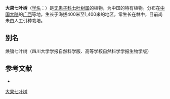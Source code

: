 {{Speciesbox
| name = 大果七叶树
| status = 
| status_system = 
| image =
| genus = Aesculus
| species = chuniana
| authority = Hu et Fang
}}

'''大果七叶树'''（[[学名|学名]]：{{lang|la|''Aesculus chuniana''}}）是[[无患子科|无患子科]][[七叶树属|七叶树属]]的植物，为中国的特有植物。分布在[[中国大陆|中国大陆]]的[[广西|广西]]等地，生长于海拔400米至1,400米的地区，常生长在林中，目前尚未由人工引种栽培。

== 别名 ==
焕镛七叶树（四川大学学报自然科学版、高等学校自然科学学报生物学版）

== 参考文献 ==
<div class="references-small">
* {{cite web| url =http://www.bioinfo.cn/db05/KmzwSpecies.php?action=view&id=10713| title =大果七叶树| work =《中国高等植物数据库全库》| publisher =中国科学院微生物研究所| author =昆明植物研究所| accessdate =2009-02-24| deadurl =yes| archiveurl =https://web.archive.org/web/20160305020649/http://www.bioinfo.cn/db05/KmzwSpecies.php?action=view&id=10713| archivedate =2016-03-05}}
</div>
{{Taxonbar|from=Q10935791}}

[[Category:七叶树属|大果七叶树]]


{{植物小作品}}